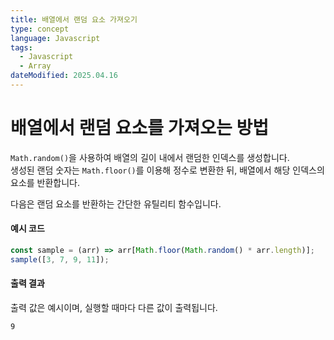 ```yaml
---
title: 배열에서 랜덤 요소 가져오기
type: concept
language: Javascript
tags:
  - Javascript
  - Array
dateModified: 2025.04.16
---
```


# 배열에서 랜덤 요소를 가져오는 방법

`Math.random()`을 사용하여 배열의 길이 내에서 랜덤한 인덱스를 생성합니다.  
생성된 랜덤 숫자는 `Math.floor()`를 이용해 정수로 변환한 뒤, 배열에서 해당 인덱스의 요소를 반환합니다.

다음은 랜덤 요소를 반환하는 간단한 유틸리티 함수입니다.

#### 예시 코드

```js
const sample = (arr) => arr[Math.floor(Math.random() * arr.length)];
sample([3, 7, 9, 11]);
```

#### 출력 결과

출력 값은 예시이며, 실행할 때마다 다른 값이 출력됩니다.

```bash
9
```
